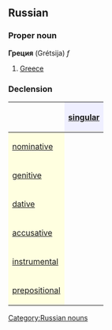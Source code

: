 ==Russian==
[[Category:Russian nouns]]
===Proper noun===
'''Греция''' (Grétsija) ''f''

#[[Greece]]

===Declension===
{| border="1" cellpadding="4" cellspacing="0"
!
! style="background-color: #EFEFFF" align="center"|[[singular]]
|-
! style="background-color: #FFFFE0" align="left"|[[nominative case|nominative]]
| align="center"|{{RUchar|Гре́ция}}
|-
! style="background-color: #FFFFE0" align="left"|[[genitive case|genitive]]
| align="center"|{{RUchar|Гре́ции}}
|-
! style="background-color: #FFFFE0" align="left"|[[dative case|dative]]
| align="center"|{{RUchar|Гре́ции}}
|-
! style="background-color: #FFFFE0" align="left"|[[accusative case|accusative]]
| align="center"|{{RUchar|Гре́цию}}
|-
! style="background-color: #FFFFE0" align="left"|[[instrumental case|instrumental]]
| align="center"|{{RUchar|Гре́цией, Гре́циею}}
|-
! style="background-color: #FFFFE0" align="left"|[[prepositional case|prepositional]]
| align="center"|{{RUchar|о Гре́ции}}
|}